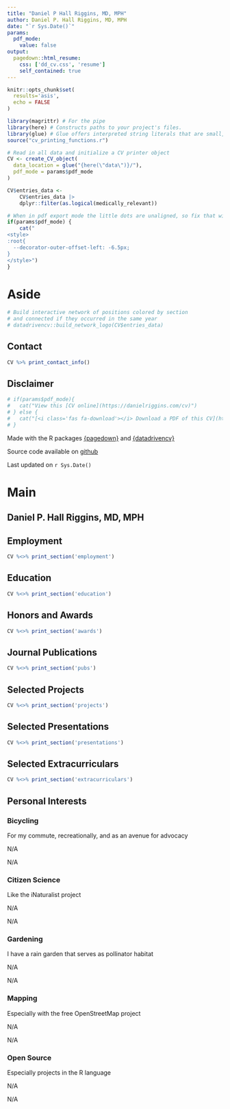 ---
title: "Daniel P Hall Riggins, MD, MPH"
author: Daniel P. Hall Riggins, MD, MPH
date: "`r Sys.Date()`"
params:
  pdf_mode:
    value: false
output:
  pagedown::html_resume:
    css: ['dd_cv.css', 'resume']
    self_contained: true
---

```{r, include=FALSE}
knitr::opts_chunk$set(
  results='asis', 
  echo = FALSE
)

library(magrittr) # For the pipe
library(here) # Constructs paths to your project's files.
library(glue) # Glue offers interpreted string literals that are small, fast, and dependency-free. 
source("cv_printing_functions.r")

# Read in all data and initialize a CV printer object
CV <- create_CV_object(
  data_location = glue("{here(\"data\")}/"),  
  pdf_mode = params$pdf_mode
) 

CV$entries_data <-
    CV$entries_data |> 
    dplyr::filter(as.logical(medically_relevant))
```


```{r}
# When in pdf export mode the little dots are unaligned, so fix that with some conditional CSS.
if(params$pdf_mode) {
    cat("
<style>
:root{
  --decorator-outer-offset-left: -6.5px;
}
</style>")
}
```


Aside
================================================================================

```{r}
# Build interactive network of positions colored by section
# and connected if they occurred in the same year
# datadrivencv::build_network_logo(CV$entries_data)
```

Contact {#contact}
--------------------------------------------------------------------------------

```{r}
CV %>% print_contact_info()
```


Disclaimer {#disclaimer}
--------------------------------------------------------------------------------

```{r}
# if(params$pdf_mode){
#   cat("View this [CV online](https://danielriggins.com/cv)")
# } else {
#   cat("[<i class='fas fa-download'></i> Download a PDF of this CV](https://raw.githubusercontent.com/andtheWings/andtheWings.github.io/master/cv/cv.pdf)")
# }
```

Made with the R packages [\{pagedown\}](https://github.com/rstudio/pagedown) and [\{datadrivencv\}](http://nickstrayer.me/datadrivencv/)

Source code available on [github](https://github.com/andtheWings/adapted-datadrivencv)

Last updated on `r Sys.Date()`


Main
================================================================================

Daniel P. Hall Riggins, MD, MPH {#title}
---------------------------------------

Employment {data-icon=briefcase #employment}
--------------------------------------------------------------------------------

```{r}
CV %<>% print_section('employment')
```

<!-- Designed, cloned, and expressed several markerless insertion/deletion mutations in Staphylococcus -->
<!-- Generated large pool of Staphylococcus mutants via transposon mutagenesis -->
<!-- FDA Address: 10903 New Hampshire Ave, Silver Spring, MD 20993 -->
<!-- Scott Stibitz, Principal Investigator of Laboratory of Mucosal Pathogens & Cellular Immunology, 240-402-7401, Earle.Stibitz@fda.hhs.gov -->
<!-- Term: July 11th, 2012 - June 27th, 2014 -->

Education {data-icon=graduation-cap}
--------------------------------------------------------------------------------

```{r}
CV %<>% print_section('education')
```

<!-- Prev Med Address: 1950 W. Polk St, Chicago, IL 60612 -->

<!-- Prev Med Duties: -->
<!-- - Project Work: 60% FTE on public health projects as outlined in my CV -->
<!-- - Educational: 20% FTE on classwork for a master of public health degree -->
<!-- - Clinical: 20% FTE on clinical work in pediatric primary care, preventive services for migrant children, and care coordination for people experiencing homelessness -->

<!-- Pediatric Residency Address: 1130 W Michigan Street, Fesler Hall 320, Indianapolis, IN 46202 -->
<!-- Jerry Rushton, jrushton@iu.edu, 317-944-4034 -->
<!-- Pediatric Residency Duties: Clinical practice to cover the breadth of general pediatrics training including primary care, emergency department, general hospital ward, specialty care services, and intensive care units. -->

Honors and Awards {data-icon=award}
--------------------------------------------------------------------------------

```{r}
CV %<>% print_section('awards')
```

Journal Publications {data-icon=book}
--------------------------------------------------------------------------------

```{r}
CV %<>% print_section('pubs')
```


Selected Projects {data-icon=search}
--------------------------------------------------------------------------------

```{r}
CV %<>% print_section('projects')
```

Selected Presentations {data-icon=chalkboard-teacher}
--------------------------------------------------------------------------------

```{r}
CV %<>% print_section('presentations')
```


Selected Extracurriculars {data-icon=hands-helping}
--------------------------------------------------------------------------------

```{r}
CV %<>% print_section('extracurriculars')
```

<!--

### Volunteer

[VOICES](http://voicescorp.org/)

Indianapolis, IN

2021 - 2020

- Chaperoned systems-involved youth on a college visit 
- Mentored youth leadership fellows on an advocacy project regarding housing/homelessness


### Wellness Chair

IUSM Pediatrics Resident Council

Indianapolis, IN

2020 - 2018

- Coordinated improvements to resident workrooms like couches, lamps, mini-fridge, etc		
- Coordinated wellness sessions during noon conference such as time with dogs on the front lawn and a curriculum on spiritual care in medicine



### Board Member

Einstein Social Medicine Lecture Series

Bronx, NY

2016 - 2014

- Coordinated lectures delivered by invited speakers on the following topics: healthcare for refugees, ethics of lethal injection, correctional health, and social implications of antimicrobial resistance


### Clinical Volunteer

Einstein Community Health Outreach Clinic

Bronx, NY

2018 - 2014

- Completed 15 clinical sessions at Einstein's student-run free clinic for uninsured/undocumented patients
- During clinical years (3-4), provided primary care encounters for patients, ran back-of-house operations like laboratory/consult follow-up, and coordinated clinical flow
- During pre-clinical years (1-2), performed chart review for information on quality measures as well as initial patient intake and triage

### Board Member

Einstein NICU Cuddling Club

Bronx, NY

2018 - 2014

- Acted as board member for 2015-2016 academic year, coordinating training and scheduling for program volunteers
- Personally provided 16 hours of supportive human touch for neonates in the Montefiore neonatal intensive care unit


### Board Member

Health Education Outreach Program

Bethesda, MD

2014 - 2012

- Personally taught 10 health lessons at homeless shelters in the Maryland suburbs of Washington D.C.
- As board member, helped with recruiting, training, and development of [organization web site](https://heopdmv.wordpress.com/about/)	
- As head teacher, coordinated scheduling, [wrote/edited content](http://danielriggins.com/cv/img/menshealth.pdf), and assigned responsibilities for a group of 5 teachers



### Educator and Gardener

Bronx, Obesity, Diabetes, and You (BODY)

Bronx, NY

2015 - 2012

- Taught local elementary students how to plant seeds and transplant them into BODY-run community garden
- Maintained the garden over summer months. Harvested produce and shared it with local community members

### Patient Ambassador

Clinical Center at the National Institutes of Health

Bethesda, MD

2014 - 2012

- In the radiology department, I transported people to imaging and back	
- In the surgery department, I stocked operating rooms with supplies and transported patients to/from their procedures	
- See a [brief feature](https://www.cc.nih.gov/about/news/newsletter/2014/apr2014/newsletter.html#story1) about volunteers including myself in the Clinical Center’s newsletter

### Dog Handler

People and Animals Cardio Klub (PACK) of the Humane Rescue Alliance

Washington, DC

2014 - 2012

- Picked up dogs from area shelters every Saturday morning and drove them to a meeting spot in Rock Creek National Park for a three-mile run	
- Sustained exercise helped the dogs with general health as well as temperament during subsequent adoption events	
-->

<!-- Coding Courses {data-icon=laptop} -->
<!-- --------------------------------------------------------------------------------- -->

<!-- ### Coursera: -->

<!-- Python for Everybody Specialization: -->

<!-- N/A -->

<!-- N/A -->

<!-- - Programming for Everybody -->
<!-- - Python Data Structures -->
<!-- - Using Python to Access Web Data -->
<!-- - Using Databases with Python -->

<!-- ### DataCamp: -->

<!-- R: -->

<!-- N/A -->

<!-- N/A -->

<!-- - Introduction to R -->
<!-- - Intermediate R -->
<!-- - Introduction to the Tidyverse -->
<!-- - Data Manipulation with dplyr -->
<!-- - Interactive Maps with leaflet in R -->

<!-- **Python:** -->

<!-- - Introduction to Python -->
<!-- - Intermediate Python -->
<!-- - Streamlined Data Ingestion with pandas -->

<!-- **SQL:** -->

<!--   - Introduction to SQL -->


Personal Interests {data-icon=bicycle}
---------------------------------------------------------------------------------

### Bicycling

For my commute, recreationally, and as an avenue for advocacy

N/A

N/A

### Citizen Science

Like the iNaturalist project 

N/A

N/A

### Gardening

I have a rain garden that serves as pollinator habitat 

N/A

N/A

### Mapping

Especially with the free OpenStreetMap project

N/A

N/A

### Open Source

Especially projects in the R language

N/A

N/A
